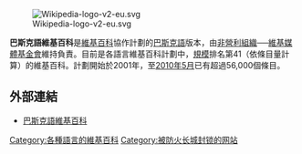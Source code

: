 {{Unreferenced|time=2021-01-02T12:54:43+00:00}}
[[File:Wikipedia-logo-v2-eu.svg|right]]

'''巴斯克語維基百科'''是[[維基百科|維基百科]]協作計劃的[[巴斯克語|巴斯克語]]版本，由[[非營利組織|非營利組織]]──[[維基媒體基金會|維基媒體基金會]]維持負責。目前是各語言維基百科計劃中，[[規模|規模]]排名第41（依條目量計算）的維基百科。計劃開始於2001年，至[[2010年5月|2010年5月]]已有超過56,000個條目。

== 外部連結 ==
* [https://eu.wikipedia.org/wiki/Azala 巴斯克語維基百科] {{Wayback|url=https://eu.wikipedia.org/wiki/Azala |date=20170403043314 }}

{{Wikipedia-stub}}

{{Wikipedia Editions}}

[[Category:各種語言的維基百科|Category:各種語言的維基百科]]
[[Category:被防火长城封锁的网站|Category:被防火长城封锁的网站]]